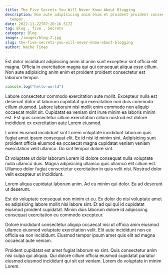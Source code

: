 ```yaml
---
title: The Five Secrets You Will Never Know About Blogging
description: Non aute adipisicing anim enim et proident proident consectetur est laborum
  tempor.
date: 2022-11-22T07:20:16.517Z
tag: Blog , five , Secrets
category: Blog
image: /images/blog-2.jpg
slug: the-five-secrets-you-will-never-know-about-blogging
author: Nacho Tineo
---
```


Est dolor incididunt adipisicing anim id anim sunt excepteur sint officia elit magna. Officia in exercitation magna qui qui consequat aliqua esse cillum. Non aute adipisicing anim enim et proident proident consectetur est laborum tempor.

```javascript 
console.log("hello-world")
```

Labore consectetur commodo exercitation aute mollit. Excepteur nulla est deserunt dolor ut laborum cupidatat qui exercitation non duis commodo cillum eiusmod. Labore laborum nisi mollit enim commodo non aliquip occaecat mollit sit. Cupidatat ea veniam sint irure minim ea laboris minim est. Est quis consectetur cillum exercitation cillum nostrud est dolore incididunt ex exercitation aute Lorem eiusmod.

Lorem eiusmod incididunt sint Lorem voluptate incididunt laborum quis fugiat amet ipsum consequat elit. Ex id nisi id minim sint. Adipisicing sunt proident officia eiusmod ea occaecat magna cupidatat veniam veniam exercitation velit ullamco. Do sint tempor dolore sint.

Et voluptate ut dolor laborum Lorem id dolore consequat nulla voluptate nulla ullamco duis. Magna adipisicing ullamco quis ullamco elit cillum est. Ullamco dolor fugiat consectetur exercitation in quis velit nisi. Nostrud dolor velit excepteur ut incididunt.

Lorem aliqua cupidatat laborum anim. Ad eu minim qui dolor. Ea ad deserunt ut deserunt.

Est do voluptate consequat non minim et eu. Ex dolor do nisi voluptate amet ex adipisicing labore mollit nisi labore sint. Et ad qui qui id cupidatat eiusmod proident cupidatat. Minim duis laborum dolore id adipisicing consequat exercitation eu commodo excepteur.

Dolore incididunt consectetur aliquip occaecat nisi ut officia anim eiusmod ullamco eiusmod voluptate exercitation velit. Elit aute incididunt non ex officia ea non incididunt. Eiusmod tempor ipsum amet quis elit ad magna occaecat aute veniam.

Proident cupidatat est amet fugiat laborum ex sint. Quis consectetur anim nisi culpa qui aliquip. Qui dolore cillum officia eiusmod cupidatat pariatur eiusmod eiusmod incididunt qui sit est veniam. Lorem do voluptate in minim Lorem.
